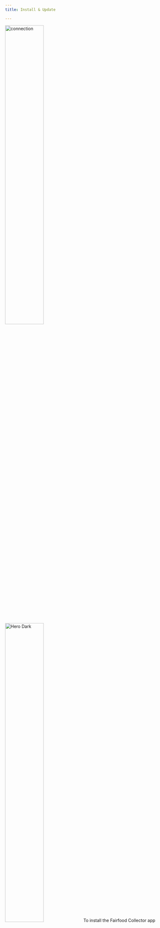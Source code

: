 ```yaml
---
title: Install & Update

---
```




<Steps>
  <Step title="To install the app">
   <img
  className="block dark:hidden"
  src="/images/app-img/install.png" width="50%"
  alt="connection"
/>
<img
  className="hidden dark:block"
  src="/images/app-img/install.png" width="50%"
  alt="Hero Dark"
/>
To install the Fairfood Collector app from the Google Play Store, follow these steps:
1. Open the Google Play Store on your device.
2. In the search bar, type "Fairfood" and press enter
3. Look for the Fairfood Collector app and click on it.
4. On the app's page, click the "Install" button.

Alternatively, you can also click on this link to be taken directly to the app's page on the Google Play Store

<img width="30%" src="/images/playstore.png" />

  </Step>
  <Step title="To Update the app">
     <img
  className="block dark:hidden"
  src="/images/app-img/update.png"  width="50%"
  alt="connection"
/>
<img
  className="hidden dark:block"
  src="/images/app-img/update-b.png"  width="50%"
  alt="Hero Dark"
/>
    To update the Fairfood Collector app from the Google Play Store, follow these steps:
1. Open the Google Play Store on your device.
2. In the search bar, type "Fairfood" and press enter.
3. Look for the Fairfood Collector app and click on it.
4. On the app's page, click the "Update" button. If the "Update" button is not present, it means that the app is already up to date.

Alternatively, you can also click on this link to be taken directly to the app's page on the Google Play Store


<img  width="30%" src="/images/playstore.png" />
  </Step>

</Steps>



